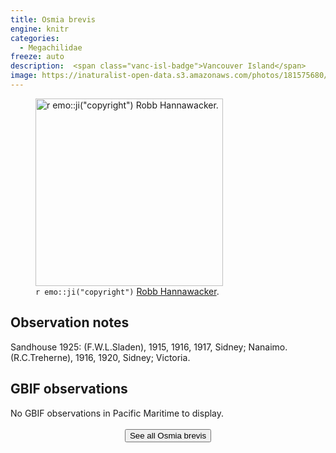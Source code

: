 ```yaml
---
title: Osmia brevis
engine: knitr
categories:
  - Megachilidae
freeze: auto
description:  <span class="vanc-isl-badge">Vancouver Island</span>
image: https://inaturalist-open-data.s3.amazonaws.com/photos/181575680/large.jpeg
---
```

![`r emo::ji("copyright")` [Robb Hannawacker ](https://inaturalist.ca/photos/181575680).](https://inaturalist-open-data.s3.amazonaws.com/photos/181575680/large.jpeg){height=300}

## Observation notes  
Sandhouse 1925: (F.W.L.Sladen), 1915, 1916, 1917, <span class="hl-place-name">Sidney</span>; <span class="hl-place-name">Nanaimo</span>. (R.C.Treherne), 1916, 1920, <span class="hl-place-name">Sidney</span>; <span class="hl-place-name">Victoria</span>.

## GBIF observations  
No GBIF observations in Pacific Maritime to display.
<br><br>
<center>


<a href="https://inaturalist.ca/observations?place_id=any&quality_grade=research&subview=map&taxon_id=361576"><button type="button" class="btn btn-secondary">See all Osmia brevis <i class="fa-solid fa-arrow-up-right-from-square"></i> </button></a>
</center>
